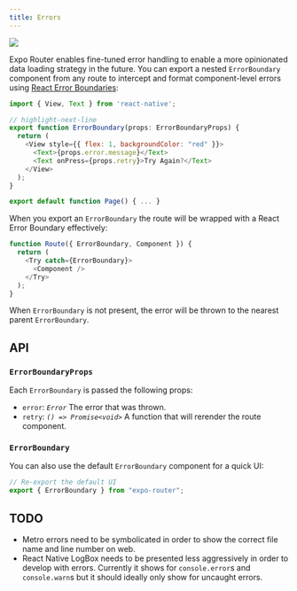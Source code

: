 ```yaml
---
title: Errors
---
```


![](/img/error-boundary.png)

Expo Router enables fine-tuned error handling to enable a more opinionated data loading strategy in the future. You can export a nested `ErrorBoundary` component from any route to intercept and format component-level errors using [React Error Boundaries](https://reactjs.org/docs/error-boundaries.html):

```js title=app/home.tsx
import { View, Text } from 'react-native';

// highlight-next-line
export function ErrorBoundary(props: ErrorBoundaryProps) {
  return (
    <View style={{ flex: 1, backgroundColor: "red" }}>
      <Text>{props.error.message}</Text>
      <Text onPress={props.retry}>Try Again?</Text>
    </View>
  );
}

export default function Page() { ... }
```

When you export an `ErrorBoundary` the route will be wrapped with a React Error Boundary effectively:

```js title="virtual"
function Route({ ErrorBoundary, Component }) {
  return (
    <Try catch={ErrorBoundary}>
      <Component />
    </Try>
  );
}
```

When `ErrorBoundary` is not present, the error will be thrown to the nearest parent `ErrorBoundary`.

## API

### `ErrorBoundaryProps`

Each `ErrorBoundary` is passed the following props:

- `error`: _`Error`_ The error that was thrown.
- `retry`: _`() => Promise<void>`_ A function that will rerender the route component.

### `ErrorBoundary`

You can also use the default `ErrorBoundary` component for a quick UI:

```js title=app/home.tsx
// Re-export the default UI
export { ErrorBoundary } from "expo-router";
```

## TODO

- Metro errors need to be symbolicated in order to show the correct file name and line number on web.
- React Native LogBox needs to be presented less aggressively in order to develop with errors. Currently it shows for `console.error`s and `console.warn`s but it should ideally only show for uncaught errors.
